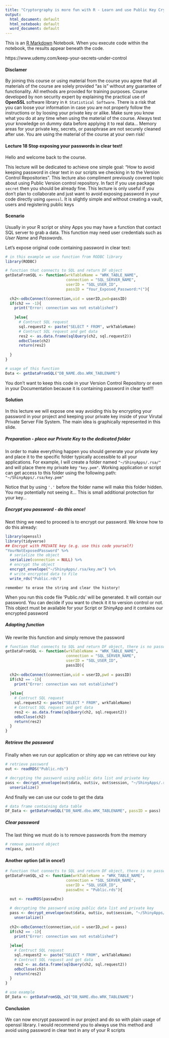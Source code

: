 ```yaml
---
title: "Cryptorgraphy is more fun with R - Learn and use Public Key Cryptography with R Statistical Software"
output:
  html_document: default
  html_notebook: default
  word_document: default
---
```


This is an [R Markdown](http://rmarkdown.rstudio.com) Notebook. When you execute code within the notebook, the results appear beneath the code. 

https://www.udemy.com/keep-your-secrets-under-control

#### Disclamer

By joining this course or using material from the course you agree that all materials of the course are solely provided "as is" without any guarantee of functionality. All methods are provided for training purposes. Course developed by non security expert by explaining the practical use of **OpenSSL** software library in `R Statistical Software`. There is a risk that you can loose your information in case you are not properly follow the instructions or by loosing your private key or alike. Make sure you know what you do at any time when using the material of the course. Always test your knowledge on dummy data before applying it to real data... Memory areas for your private key, secrets, or passphrase are not securely cleaned after use. You are using the material of the course at your own risk!

#### Lecture 18 Stop exposing your passwords in clear text!

Hello and welcome back to the course. 

This lecture will be dedicated to achieve one simple goal: "How to avoid keeping password in clear text in our scripts we checking in to the Version Control Repositories". This lecture also compliment previously covered topic about using Public Version control repository. In fact if you use package `secret` then you should be already fine. This lecture is only useful if you don't plan to collaborate and just want to avoid exposing password in your code directly using `openssl`. It is slightly simple and without creating a vault, users and registering public keys

#### Scenario

Usually in your R script or shiny Apps you may have a function that contact SQL server to grab a data. This function may need user credentials such as *User Name* and *Passwords*. 

Let's expose original code containing password in clear text:

```r
# in this example we use function from RODBC library
library(RODBC) 

# function that connects to SQL and return DF object
getDataFromSQL <- function(wrkTableName = "WRK_TABLE_NAME",
                           connection = "SQL_SERVER_NAME",
                           userID = "SQL_USER_ID",
                           passID = "Your_Exposed_Password:*("){
  
  ch2<-odbcConnect(connection,uid = userID,pwd=passID)
  if(ch2 == -1){
    print("Error: connection was not established")
    
    }else{
      # Contruct SQL request
      sql.request2 <- paste("SELECT * FROM", wrkTableName)
      # Contruct SQL request and get data
      res2 <- as.data.frame(sqlQuery(ch2, sql.request2))
      odbcClose(ch2)
      return(res2)
      
  }
}

# usage of this function
Data <- getDataFromSQL("DB_NAME.dbo.WRK_TABLENAME")

```

You don't want to keep this code in your Version Control Repository or even in your Documentation because it is containing password in clear text!!!

#### Solution

In this lecture we will expose one way avoiding this by encrypting your password in your project and keeping your private key inside of your Virutal Private Server File System. The main idea is graphically represented in this slide.

##### Preparation - place our Private Key to the dedicated folder

In order to make everything happen you should generate your private key and place it to the specific folder typically accessible to all your applications. 
For example, I will create a folder named `"~/ShinyApps/.rsa/"` and will place there my private key `"key.pem"`. Working application or script can get access to this folder using the following path: `"~/ShinyApps/.rsa/key.pem"`

Notice that by using `'.'` before the folder name will make this folder hidden. You may potentially not seeing it... This is small additional protection for your key...

##### Encrypt you password - do this once!

Next thing we need to proceed is to encrypt our password. We know how to do this already:

```r
library(openssl)
library(tidyverse)
## Encrypt with PRIVATE key (e.g. use this code yourself)
"YourNotExposedPassword" %>% 
  # serialize the object
  serialize(connection = NULL) %>% 
  # encrypt the object
  encrypt_envelope("~/ShinyApps/.rsa/key.me") %>% 
  # write encrypted data to File
  write_rds("Public.rds")
```

`remember to erase the string and clear the history!`

When you run this code file 'Public.rds' will be generated. It will contain our password. You can decide if you want to check it it to version control or not. This object must be available for your Script or ShinyApp and it contains our encrypted password

##### Adapting function

We rewrite this function and simply remove the password

```r
# function that connects to SQL and return DF object, there is no password in clear text...!!!
getDataFromSQL <- function(wrkTableName = "WRK_TABLE_NAME",
                           connection = "SQL_SERVER_NAME",
                           userID = "SQL_USER_ID",
                           passID){
  
  ch2<-odbcConnect(connection,uid = userID,pwd = passID)
  if(ch2 == -1){
    print("Error: connection was not established")
    
  }else{
    # Contruct SQL request
    sql.request2 <- paste("SELECT * FROM", wrkTableName)
    # Contruct SQL request and get data
    res2 <- as.data.frame(sqlQuery(ch2, sql.request2))
    odbcClose(ch2)
    return(res2)
  }
}
```


##### Retrieve the password

Finally when we run our application or shiny app we can retrieve our key

```r
# retrieve password
out <- readRDS("Public.rds")

# decrypting the password using public data list and private key
pass <- decrypt_envelope(out$data, out$iv, out$session, "~/ShinyApps/.rsa/key.pem", password = "") %>% 
  unserialize()

```

And finally we can use our code to get the data

```r
# data frame containing data table
DF_Data <- getDataFromSQL("DB_NAME.dbo.WRK_TABLENAME", passID = pass)

```

##### Clear password

The last thing we must do is to remove passwords from the memory

```r
# remove password object
rm(pass, out)
```

#### Another option (all in once!)

```r
# function that connects to SQL and return DF object, there is no password in clear text...!!!
getDataFromSQL_v2 <- function(wrkTableName = "WRK_TABLE_NAME",
                           connection = "SQL_SERVER_NAME",
                           userID = "SQL_USER_ID",
                           passwEnc = "Public.rds"){
  
  out <- readRDS(passwEnc)

  # decrypting the password using public data list and private key
  pass <- decrypt_envelope(out$data, out$iv, out$session, "~/ShinyApps/.rsa/key.pem", password = "") %>% 
    unserialize()
  
  ch2<-odbcConnect(connection,uid = userID,pwd = pass)
  if(ch2 == -1){
    print("Error: connection was not established")
    
  }else{
    # Contruct SQL request
    sql.request2 <- paste("SELECT * FROM", wrkTableName)
    # Contruct SQL request and get data
    res2 <- as.data.frame(sqlQuery(ch2, sql.request2))
    odbcClose(ch2)
    return(res2)
  }
}

# use example
DF_Data <- getDataFromSQL_v2("DB_NAME.dbo.WRK_TABLENAME")
```


#### Conclusion

We can now encrypt password in our project and do so with plain usage of openssl library. 
I would recommend you to always use this method and avoid using password in clear text in any of your R scripts

